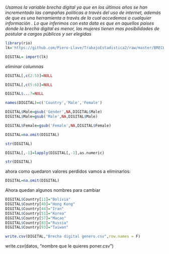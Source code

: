 *Usamos la variable brecha digital ya que en los últimos años  se han incrementado las campañas políticas a través del uso de internet, además de que es una herramienta a través de la cual accedemos a cualquier información . Lo que inferimos con esta data es que en aquellos paises donde la brecha digital es menor, las mujeres tienen mas posibilidades de postular a cargos públicos y ser elegidas*
```r
library(rio)
lk='https://github.com/Piero-Llave/TrabajoEstadistica2/raw/master/BRECHA%20DIGITAL%20(%20data%20sucia).xls'

DIGITAL= import(lk)

```

*eliminar columnas*
```r
DIGITAL[,c(2:5)]=NULL

```

```r
DIGITAL[,c(5:6)]=NULL
```

```r
DIGITAL$...7=NULL
```

```r
names(DIGITAL)=c('Country','Male','Female')
```

```r
DIGITAL$Male=gsub('Gender',NA,DIGITAL$Male)
DIGITAL$Male=gsub('Male',NA,DIGITAL$Male)
```


```r
DIGITAL$Female=gsub('Female',NA,DIGITAL$Female)
```


```r
DIGITAL=na.omit(DIGITAL)
```

```r
str(DIGITAL)
```

```r
DIGITAL[,-1]=lapply(DIGITAL[,-1],as.numeric)
```

```r
str(DIGITAL)
```
ahora como quedaron valores perdidos vamos a eliminarlos:
```r
DIGITAL=na.omit(DIGITAL)
```


Ahora quedan algunos nombres para cambiar
```r
DIGITAL$Country[11]="Bolivia"
DIGITAL$Country[40]="Hong Kong"
DIGITAL$Country[44]="Iran"
DIGITAL$Country[51]="Korea"
DIGITAL$Country[57]="Macao"
DIGITAL$Country[83]="Russia"
DIGITAL$Country[93]="Taiwan"

```


```r
write.csv(DIGITAL,"Brecha digital genero.csv",row.names = F)
```

write.csv(datos, "nombre que le quieres poner.csv")






